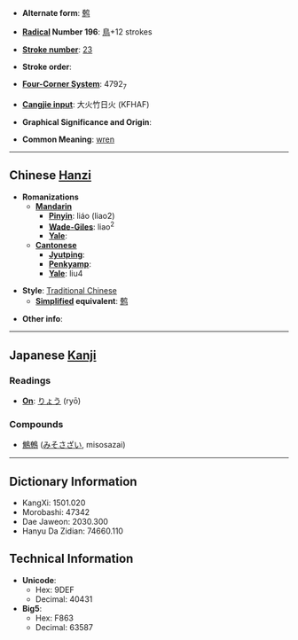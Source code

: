 * '''Alternate form''': [[鹩]]

* '''[[Wiktionary:Chinese radical index| Radical]] Number 196''': [[Wiktionary:Chinese radical index 鳥|鳥]]+12 strokes

* '''[[Wiktionary:Chinese total strokes index|Stroke number]]''': [[Wiktionary:Chinese total strokes index 23|23]]

* '''Stroke order''': 

* '''[[Wiktionary:Chinese four corner index|Four-Corner System]]''': 4792<sub>7</sub>

* '''[[Wiktionary:Chinese Cangjie index|Cangjie input]]''': 大火竹日火 (KFHAF)

* '''Graphical Significance and Origin''': 

* '''Common Meaning''': [[wren]]

----

== Chinese [[Hanzi]] ==

* '''Romanizations'''
** '''[[Mandarin]]'''
*** '''[[Pinyin]]''': liáo (liao2)
*** '''[[Wade-Giles]]''': liao<sup>2</sup>
*** '''[[Yale]]''': 
** '''[[Cantonese]]'''
*** '''[[Jyutping]]''':
*** '''[[Penkyamp]]''': 
*** '''[[Yale]]''': liu4

* '''Style''': [[Traditional Chinese]] 
** '''[[Simplified Chinese|Simplified]] equivalent''': [[鹩]]

* '''Other info''': 

----

== Japanese [[Kanji]] ==

===Readings===
* '''[[On]]''': [[りょう]] (ryō)
===Compounds===
*[[鷦鷯]] ([[みそさざい]], misosazai)
----

== Dictionary Information ==

* KangXi: 1501.020
* Morobashi: 47342
* Dae Jaweon: 2030.300
* Hanyu Da Zidian: 74660.110

== Technical Information ==

* '''Unicode''':
** Hex: 9DEF
** Decimal: 40431
* '''Big5''':
** Hex: F863
** Decimal: 63587